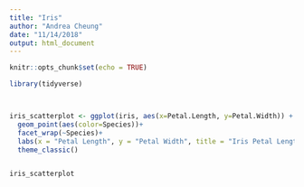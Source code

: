 ```yaml
---
title: "Iris"
author: "Andrea Cheung"
date: "11/14/2018"
output: html_document
---
```


```r
knitr::opts_chunk$set(echo = TRUE)
```

```r
library(tidyverse)



iris_scatterplot <- ggplot(iris, aes(x=Petal.Length, y=Petal.Width)) +
  geom_point(aes(color=Species))+
  facet_wrap(~Species)+
  labs(x = "Petal Length", y = "Petal Width", title = "Iris Petal Length Verus Width By Species") +
  theme_classic()


iris_scatterplot
```

